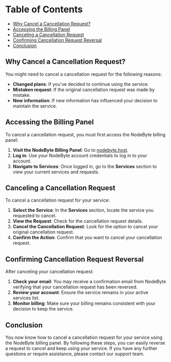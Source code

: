 # Table of Contents

- [Why Cancel a Cancellation Request?](#why-cancel-a-cancellation-request)
- [Accessing the Billing Panel](#accessing-the-billing-panel)
- [Canceling a Cancellation Request](#canceling-a-cancellation-request)
- [Confirming Cancellation Request Reversal](#confirming-cancellation-request-reversal)
- [Conclusion](#conclusion)

## Why Cancel a Cancellation Request?

You might need to cancel a cancellation request for the following reasons:

- **Changed plans**: If you've decided to continue using the service.
- **Mistaken request**: If the original cancellation request was made by mistake.
- **New information**: If new information has influenced your decision to maintain the service.

## Accessing the Billing Panel

To cancel a cancellation request, you must first access the NodeByte billing panel:

1. **Visit the NodeByte Billing Panel**: Go to [nodebyte.host](https://nodebyte.host).
2. **Log in**: Use your NodeByte account credentials to log in to your account.
3. **Navigate to Services**: Once logged in, go to the **Services** section to view your current services and requests.

## Canceling a Cancellation Request

To cancel a cancellation request for your service:

1. **Select the Service**: In the **Services** section, locate the service you requested to cancel.
2. **View the Request**: Check for the cancellation request details.
3. **Cancel the Cancellation Request**: Look for the option to cancel your original cancellation request.
4. **Confirm the Action**: Confirm that you want to cancel your cancellation request.

## Confirming Cancellation Request Reversal

After canceling your cancellation request:

1. **Check your email**: You may receive a confirmation email from NodeByte verifying that your cancellation request has been reversed.
2. **Review your account**: Ensure the service remains in your active services list.
3. **Monitor billing**: Make sure your billing remains consistent with your decision to keep the service.

## Conclusion

You now know how to cancel a cancellation request for your service using the NodeByte billing panel. By following these steps, you can easily reverse a request to cancel and keep using your service. If you have any further questions or require assistance, please contact our support team.
